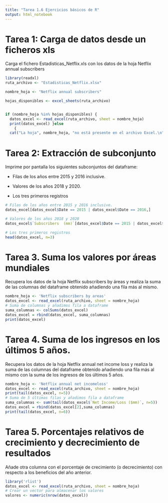 ```yaml
---
title: "Tarea 1.6 Ejercicios básicos de R"
output: html_notebook
---
```


#  Tarea 1: Carga de datos desde un ficheros xls
Carga el fichero Estadisticas_Netflix.xls con los datos de la hoja Netflix annual subscribers

```r
library(readxl)
ruta_archivo <- "Estadisticas_Netflix.xlsx"

nombre_hoja <- "Netflix annual subscribers"

hojas_disponibles <- excel_sheets(ruta_archivo)


if (nombre_hoja %in% hojas_disponibles) {
  datos_excel <- read_excel(ruta_archivo, sheet = nombre_hoja)
  print(datos_excel) }else
    {
  cat("La hoja", nombre_hoja, "no está presente en el archivo Excel.\n") }

```

# Tarea 2: Extracción de subconjunto

Imprime por pantalla los siguientes subconjuntos del dataframe:    


-   Filas de los años entre 2015 y 2016 inclusive.   

-   Valores de los años 2018 y 2020.   

-   Los tres primeros registros   



```r
# Filas de los años entre 2015 y 2016 inclusive. 
datos_excel[datos_excel$Date == 2015 | datos_excel$Date == 2016,]
```

```r
# Valores de los años 2018 y 2020
datos_excel$`Subscribers  (mm)`[datos_excel$Date == 2015 | datos_excel$Date == 2016]
```
```r
# Los tres primeros registros 
head(datos_excel, n=3)
```
# Tarea 3. Suma los valores por áreas mundiales
Recupera los datos de la hoja Netflix subscribers by áreas y realiza la suma de las columnas del dataframe obtenido añadiendo una fila más al mismo.


```r
nombre_hoja <- 'Netflix subscribers by areas'
datos_excel <- read_excel(ruta_archivo, sheet = nombre_hoja)
# Suma de columnas y añadimos fila a dataframe
suma_columnas <- colSums(datos_excel)
datos_excel = rbind(datos_excel, suma_columnas)
print(datos_excel)
```

# Tarea 4. Suma de los ingresos en los últimos 5 años.

Recupera los datos de la hoja Netflix annual net income loss y realiza la suma de las columnas del dataframe obtenido añadiendo una fila más al mismo con la suma de los ingresos de los últimos 5 años.

```r
nombre_hoja <- 'Netflix annual net incomeloss'
datos_excel <- read_excel(ruta_archivo, sheet = nombre_hoja)
print(tail(datos_excel, n=5))
# Suma de 5 últimas filas y añadimos fila a dataframe
suma_columnas <- sum(tail(datos_excel$`Net Income/Loss ($mm)`, n=5))
datos_excel = rbind(datos_excel[2],suma_columnas)
print(tail(datos_excel, n=6))

```

# Tarea 5. Porcentajes relativos de crecimiento y decrecimiento de resultados
Añade otra columna con el porcentaje de crecimiento (o decrecimiento) con respecto a los beneficios del año anterior.

```r
library('rlist')
datos_excel <- read_excel(ruta_archivo, sheet = nombre_hoja)
# Crear un vector para almacenar los valores
valores <- numeric(nrow(datos_excel))

```

